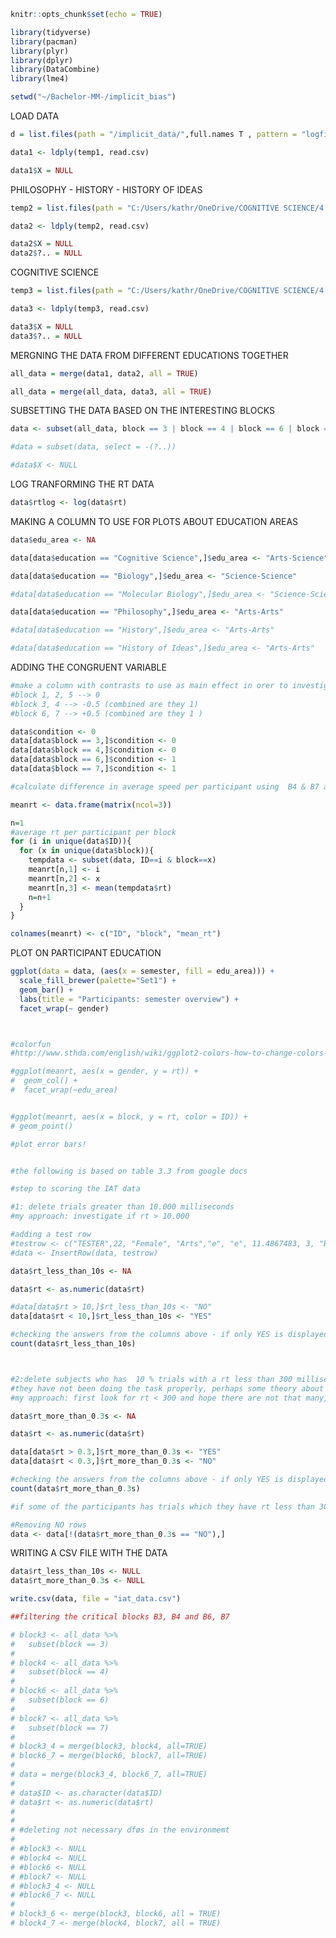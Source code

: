 
```r
knitr::opts_chunk$set(echo = TRUE)
```


```r
library(tidyverse)
library(pacman)
library(plyr)
library(dplyr)
library(DataCombine)
library(lme4)

setwd("~/Bachelor-MM-/implicit_bias")


```

LOAD DATA
```r
d = list.files(path = "/implicit_data/⁩",full.names T , pattern = "logfile") #create list including all csv file 

data1 <- ldply(temp1, read.csv)

data1$X = NULL

```

PHILOSOPHY - HISTORY - HISTORY OF IDEAS
```r
temp2 = list.files(path = "C:/Users/kathr/OneDrive/COGNITIVE SCIENCE/4. semester/Social and cultural dynamics in cognition/Exam/Experiment data/Philosophy - History of Ideas - History",full.names = T,pattern="*.csv")

data2 <- ldply(temp2, read.csv)

data2$X = NULL
data2$?.. = NULL

```

COGNITIVE SCIENCE
```r
temp3 = list.files(path = "C:/Users/kathr/OneDrive/COGNITIVE SCIENCE/4. semester/Social and cultural dynamics in cognition/Exam/Experiment data/Cognitive Science",full.names = T,pattern="*.csv")

data3 <- ldply(temp3, read.csv)

data3$X = NULL
data3$?.. = NULL

```

MERGNING THE DATA FROM DIFFERENT EDUCATIONS TOGETHER 
```r
all_data = merge(data1, data2, all = TRUE)

all_data = merge(all_data, data3, all = TRUE)

```

SUBSETTING THE DATA BASED ON THE INTERESTING BLOCKS 
```r

data <- subset(all_data, block == 3 | block == 4 | block == 6 | block == 7)

#data = subset(data, select = -(?..))

#data$X <- NULL

```


LOG TRANFORMING THE RT DATA
```r

data$rtlog <- log(data$rt)

```


MAKING A COLUMN TO USE FOR PLOTS ABOUT EDUCATION AREAS 
```r

data$edu_area <- NA

data[data$education == "Cognitive Science",]$edu_area <- "Arts-Science"

data[data$education == "Biology",]$edu_area <- "Science-Science"

#data[data$education == "Molecular Biology",]$edu_area <- "Science-Science"

data[data$education == "Philosophy",]$edu_area <- "Arts-Arts"

#data[data$education == "History",]$edu_area <- "Arts-Arts"

#data[data$education == "History of Ideas",]$edu_area <- "Arts-Arts"

```

ADDING THE CONGRUENT VARIABLE
```r
#make a column with contrasts to use as main effect in orer to investigate the correct blocks and their rt 
#block 1, 2, 5 --> 0 
#block 3, 4 --> -0.5 (combined are they 1)
#block 6, 7 --> +0.5 (combined are they 1 )

data$condition <- 0 
data[data$block == 3,]$condition <- 0
data[data$block == 4,]$condition <- 0
data[data$block == 6,]$condition <- 1
data[data$block == 7,]$condition <- 1

```


```r
#calculate difference in average speed per participant using  B4 & B7 and B3 & B6 

meanrt <- data.frame(matrix(ncol=3))

n=1
#average rt per participant per block 
for (i in unique(data$ID)){
  for (x in unique(data$block)){
    tempdata <- subset(data, ID==i & block==x)
    meanrt[n,1] <- i
    meanrt[n,2] <- x
    meanrt[n,3] <- mean(tempdata$rt)
    n=n+1
  }
}

colnames(meanrt) <- c("ID", "block", "mean_rt")

```


PLOT ON PARTICIPANT EDUCATION 
```r

ggplot(data = data, (aes(x = semester, fill = edu_area))) +  
  scale_fill_brewer(palette="Set1") +
  geom_bar() +
  labs(title = "Participants: semester overview") + 
  facet_wrap(~ gender)



#colorfun
#http://www.sthda.com/english/wiki/ggplot2-colors-how-to-change-colors-automatically-and-manually#change-colors-manually

```



```r
#ggplot(meanrt, aes(x = gender, y = rt)) +
#  geom_col() +
#  facet_wrap(~edu_area)


#ggplot(meanrt, aes(x = block, y = rt, color = ID)) + 
# geom_point()

#plot error bars! 



```


```r
#the following is based on table 3.3 from google docs 

#step to scoring the IAT data 

#1: delete trials greater than 10.000 milliseconds
#my approach: investigate if rt > 10.000 

#adding a test row 
#testrow <- c("TESTER",22, "Female", "Arts","e", "e", 11.4867483, 3, "Biology", 2, 4, NA)
#data <- InsertRow(data, testrow)

data$rt_less_than_10s <- NA

data$rt <- as.numeric(data$rt)

#data[data$rt > 10,]$rt_less_than_10s <- "NO"
data[data$rt < 10,]$rt_less_than_10s <- "YES"

#checking the answers from the columns above - if only YES is displayed, it is all good
count(data$rt_less_than_10s)



#2:delete subjects who has  10 % trials with a rt less than 300 milliseconds (0.3 seconds)
#they have not been doing the task properly, perhaps some theory about this speed of thinking? 
#my approach: first look for rt < 300 and hope there are not that many, perhaps I can calculate it by looking a the number of totalt trials per person and then find out how many trials 10 % is 

data$rt_more_than_0.3s <- NA 

data$rt <- as.numeric(data$rt)

data[data$rt > 0.3,]$rt_more_than_0.3s <- "YES" 
data[data$rt < 0.3,]$rt_more_than_0.3s <- "NO"

#checking the answers from the columns above - if only YES is displayed, it is all good
count(data$rt_more_than_0.3s) 

#if some of the participants has trials which they have rt less than 300 milliseonds, then remember the 10 % investigation 

#Removing NO rows 
data <- data[!(data$rt_more_than_0.3s == "NO"),]   


```


WRITING A CSV FILE WITH THE DATA
```r

data$rt_less_than_10s <- NULL
data$rt_more_than_0.3s <- NULL

write.csv(data, file = "iat_data.csv")

```


```r
##filtering the critical blocks B3, B4 and B6, B7

# block3 <- all_data %>%
#   subset(block == 3)
# 
# block4 <- all_data %>%
#   subset(block == 4)
# 
# block6 <- all_data %>%
#   subset(block == 6)
# 
# block7 <- all_data %>%
#   subset(block == 7)
# 
# block3_4 = merge(block3, block4, all=TRUE) 
# block6_7 = merge(block6, block7, all=TRUE)
# 
# data = merge(block3_4, block6_7, all=TRUE)                        
# 
# data$ID <- as.character(data$ID)
# data$rt <- as.numeric(data$rt)
# 
# 
# #deleting not necessary dføs in the environmemt 
# 
# #block3 <- NULL
# #block4 <- NULL
# #block6 <- NULL
# #block7 <- NULL
# #block3_4 <- NULL
# #block6_7 <- NULL
# 
# block3_6 <- merge(block3, block6, all = TRUE)
# block4_7 <- merge(block4, block7, all = TRUE)

```


